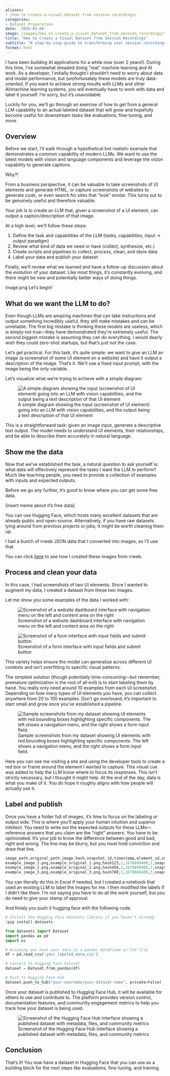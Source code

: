```yaml
---
aliases:
- /how-to-create-a-visual-dataset-from-session-recordings/
categories:
- Dataset Preparation
date: '2025-03-09'
image: /images/how_to_create_a_visual_dataset_from_session_recordings/thumbnail.jpg
title: "How to Create a Visual Dataset from Session Recordings"
subtitle: "A step-by-step guide to transforming user session recordings into valuable training data for vision models"
format: html
---
```


I have been building AI applications for a while now (over 2 years!). During this time, I've somewhat dreaded doing "real" machine learning and AI work. As a developer, I initially thought I shouldn't need to worry about data and model performance, but (un)fortunately these models are truly data-oriented. If you want to achieve strong results with LLMs and other AI/machine learning systems, you will eventually have to work with data and label it yourself. I'm sorry, but it's unavoidable.

Luckily for you, we'll go through an exercise of how to get from a general LLM capability to an actual labeled dataset that will grow and hopefully become useful for downstream tasks like evaluations, fine-tuning, and more.

## Overview

Before we start, I'll walk through a hypothetical but realistic example that demonstrates a common capability of modern LLMs. We want to use the latest models with vision and language components and leverage the vision capability to generate captions.

Why?!

From a business perspective, it can be valuable to take screenshots of UI elements and generate HTML, or capture screenshots of websites to generate code, or even search for sites that "look" similar. This turns out to be genuinely useful and therefore valuable.

Your job is to create an LLM that, given a screenshot of a UI element, can output a caption/description of that image.

At a high level, we'll follow these steps:

1. Define the task and capabilities of the LLM (tasks, capabilities, input → output paradigm)
2. Review what kind of data we need or have (collect, synthesize, etc.)
3. Create scripts and pipelines to collect, process, clean, and store data
4. Label your data and publish your dataset

Finally, we'll review what we learned and have a follow-up discussion about the evolution of your dataset. Like most things, it's constantly evolving, and there might be new and potentially better ways of doing things.

image.png
Let's begin!

## What do we want the LLM to do?

Even though LLMs are amazing machines that can take instructions and output something incredibly useful, they still make mistakes and can be unreliable. The first big mistake is thinking these models are useless, which is simply not true—they have demonstrated they're extremely useful. The second biggest mistake is assuming they can do everything. I would dearly wish they could zero-shot startups, but that's just not the case.

Let's get practical. For this task, it's quite simple: we want to give an LLM an image (a screenshot of some UI element on a website) and have it output a description of the image. That's it. We'll use a fixed input prompt, with the image being the only variable.

Let's visualize what we're trying to achieve with a simple diagram:

![A simple diagram showing the input (screenshot of UI element) going into an LLM with vision capabilities, and the output being a text description of that UI element](/images/how_to_create_a_visual_dataset_from_session_recordings/simple-llm-diagram.png)

This is a straightforward task: given an image input, generate a descriptive text output. The model needs to understand UI elements, their relationships, and be able to describe them accurately in natural language.

## Show me the data

Now that we've established the task, a natural question to ask yourself is: what data will effectively represent the tasks I want the LLM to perform? Much like teaching people, you need to provide a collection of examples with inputs and expected outputs.

Before we go any further, it's good to know where you can get some free data.

[insert meme about it's free data]

You can use Hugging Face, which hosts many excellent datasets that are already public and open-source. Alternatively, if you have raw datasets lying around from previous projects or jobs, it might be worth cleaning them up.

I had a bunch of rrweb JSON data that I converted into images, so I'll use that.

You can click [here](/posts/2025-03-09_how_to_turn_rrweb_jsons_to_videos_images_and_snapshots.qmd) to see how I created these images from rrweb.

## Process and clean your data

In this case, I had screenshots of two UI elements. Since I wanted to augment my data, I created a dataset from these two images.

Let me show you some examples of the data I worked with:

![Screenshot of a website dashboard interface with navigation menu on the left and content area on the right](/images/how_to_create_a_visual_dataset_from_session_recordings/ui-image1.png)

![Screenshot of a form interface with input fields and submit button](/images/how_to_create_a_visual_dataset_from_session_recordings/ui-image2.png)



This variety helps ensure the model can generalize across different UI contexts and isn't overfitting to specific visual patterns.

The simplest solution (though potentially time-consuming—but remember, premature optimization is the root of all evil) is to start labeling them by hand. You really only need around 10 examples from each UI screenshot. Depending on how many types of UI elements you have, you can collect anywhere from 20 to 100 examples. Don't go overboard; it's important to start small and grow once you've established a pipeline.

![Sample screenshots from my dataset showing UI elements with red bounding boxes highlighting specific components. The left shows a navigation menu, and the right shows a form input field.](/images/how_to_create_a_visual_dataset_from_session_recordings/sample_visualizations.png)

Here you can see me visiting a site and using the developer tools to create a red box or frame around the element I wanted to capture. This visual cue was added to help the LLM know where to focus its responses. This isn't strictly necessary, but I thought it might help. At the end of the day, data is what you make of it. You do hope it roughly aligns with how people will actually use it.

## Label and publish

Once you have a folder full of images, it's time to focus on the labeling or output side. This is where you'll apply your human intuition and superior intellect. You need to write out the expected outputs for these LLMs—reference answers that you claim are the "right" answers. You have to be opinionated. It's your job to know the difference between good and bad, right and wrong. The line may be blurry, but you must hold conviction and draw that line.

```python
image_path,original_path,image_hash,snapshot_id,timestamp,element_id,snapshot_name,metadata,captions
example_image_1.png,example_original_1.png,hash123,1,1678886400,1,snapshot_1,"{width: 800, height: 600}","{model_1: caption_1, model_2: caption_2}"
example_image_2.png,example_original_2.png,hash456,2,1678890000,2,snapshot_2,"{width: 1024, height: 768}","{model_1: caption_3, model_3: caption_4}"
example_image_3.png,example_original_3.png,hash789,1,1678886400,3,snapshot_1,"{width: 800, height: 600}","{model_2: caption_5, model_4: caption_6}"
```


You can literally do this in Excel if needed, but I created a notebook that used an existing LLM to label the images for me. I then modified the labels if I didn't like them. I'm not saying you have to do all the work yourself, but you do need to give your stamp of approval.

And finialy you push it hugging face with the following code.

```python
# Install the Hugging Face datasets library if you haven't already
!pip install datasets

from datasets import Dataset
import pandas as pd
import os

# Assuming you have your data in a pandas DataFrame or CSV file
df = pd.read_csv('your_labeled_data.csv')

# Convert to Hugging Face Dataset
dataset = Dataset.from_pandas(df)

# Push to Hugging Face Hub
dataset.push_to_hub("your-username/your-dataset-name", private=False)
```


Once your dataset is published to Hugging Face Hub, it will be available for others to use and contribute to. The platform provides version control, documentation features, and community engagement metrics to help you track how your dataset is being used.

![Screenshot of the Hugging Face Hub interface showing a published dataset with metadata, files, and community metrics](/images/how_to_create_a_visual_dataset_from_session_recordings/huggingface-hub.png)

## Conclusion

That's it! You now have a dataset in Hugging Face that you can use as a building block for the next steps like evaluations, fine-tuning, and training.
